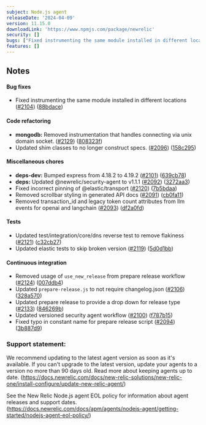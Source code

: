 ```yaml
---
subject: Node.js agent
releaseDate: '2024-04-09'
version: 11.15.0
downloadLink: 'https://www.npmjs.com/package/newrelic'
security: []
bugs: ["Fixed instrumenting the same module installed in different locations"]
features: []
---
```


## Notes

#### Bug fixes

* Fixed instrumenting the same module installed in different locations ([#2104](https://github.com/newrelic/node-newrelic/pull/2104)) ([88bdace](https://github.com/newrelic/node-newrelic/commit/88bdace6489c7d258ed3200f1550367f35824bc1))

#### Code refactoring

* **mongodb:** Removed instrumentation that handles connecting via unix domain socket. ([#2129](https://github.com/newrelic/node-newrelic/pull/2129)) ([808323f](https://github.com/newrelic/node-newrelic/commit/808323f0832952870fd1e94474b3fd3e0ab1b8c4))
* Updated shim classes to no longer construct specs. ([#2096](https://github.com/newrelic/node-newrelic/pull/2096)) ([158c295](https://github.com/newrelic/node-newrelic/commit/158c29566f6a5993ec77f84aeaa266ceab0bf4f0))

#### Miscellaneous chores

* **deps-dev:** Bumped express from 4.18.2 to 4.19.2 ([#2101](https://github.com/newrelic/node-newrelic/pull/2101)) ([639cb78](https://github.com/newrelic/node-newrelic/commit/639cb785dff7568ad227091512013c2dfb81e5f9))
* **deps:** Updated @newrelic/security-agent to v1.1.1 ([#2092](https://github.com/newrelic/node-newrelic/pull/2092)) ([3272aa3](https://github.com/newrelic/node-newrelic/commit/3272aa3da2260ce18c71c24608ffdda512ca6817))
* Fixed incorrect pinning of @elastic/transport ([#2120](https://github.com/newrelic/node-newrelic/pull/2120)) ([7b5bdaa](https://github.com/newrelic/node-newrelic/commit/7b5bdaac1b1081636636cd7ca7c6b484f5251f76))
* Removed scrollbar styling in generated API docs ([#2091](https://github.com/newrelic/node-newrelic/pull/2091)) ([cb0fa11](https://github.com/newrelic/node-newrelic/commit/cb0fa11c81290bb93cb30e974fdb1ece82a1e80e))
* Removed transaction_id and legacy token count attributes from llm events for openai and langchain ([#2093](https://github.com/newrelic/node-newrelic/pull/2093)) ([df2a0fd](https://github.com/newrelic/node-newrelic/commit/df2a0fd7c99a7bbf024c1e33c7fdff512b45c970))

#### Tests

* Updated test/integration/core/dns reverse test to remove flakiness ([#2121](https://github.com/newrelic/node-newrelic/pull/2121)) ([c32cb27](https://github.com/newrelic/node-newrelic/commit/c32cb2739ece3adcf5bd42e646071b3f59e691ba))
* Updated elastic tests to skip broken version ([#2119](https://github.com/newrelic/node-newrelic/pull/2119)) ([5d0d1bb](https://github.com/newrelic/node-newrelic/commit/5d0d1bb4994b41d43ab9b4eb110fea036ac307bc))

#### Continuous integration

* Removed usage of `use_new_release` from prepare release workflow ([#2124](https://github.com/newrelic/node-newrelic/pull/2124)) ([007ddb4](https://github.com/newrelic/node-newrelic/commit/007ddb4dce6cf5ab463a1868fe4cfa203d3e9ff2))
* Updated `prepare-release.js` to not require changelog.json ([#2106](https://github.com/newrelic/node-newrelic/pull/2106)) ([328a570](https://github.com/newrelic/node-newrelic/commit/328a570bbe9f359d23a21317ccd8a8bc52b473b4))
* Updated prepare release to provide a drop down for release type ([#2133](https://github.com/newrelic/node-newrelic/pull/2133)) ([846269b](https://github.com/newrelic/node-newrelic/commit/846269bb256f287c5fb9be32bdb62e9786e3cfe4))
* Updated versioned security agent workflow ([#2100](https://github.com/newrelic/node-newrelic/pull/2100)) ([f787b15](https://github.com/newrelic/node-newrelic/commit/f787b15f94c416d547af1ab4b2d7c31665b417b7))
* Fixed typo in constant name for prepare release script ([#2094](https://github.com/newrelic/node-newrelic/pull/2094)) ([3b887d9](https://github.com/newrelic/node-newrelic/commit/3b887d96c70a2cc5e3833cdc8b65de99b643f7a1))


### Support statement:

We recommend updating to the latest agent version as soon as it's available. If you can't upgrade to the latest version, update your agents to a version no more than 90 days old. Read more about keeping agents up to date. (https://docs.newrelic.com/docs/new-relic-solutions/new-relic-one/install-configure/update-new-relic-agent/)

See the New Relic Node.js agent EOL policy for information about agent releases and support dates. (https://docs.newrelic.com/docs/apm/agents/nodejs-agent/getting-started/nodejs-agent-eol-policy/)